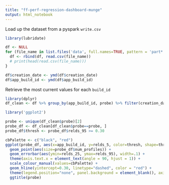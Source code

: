 ```yaml
---
title: "ff-perf-regression-dashboard-munge"
output: html_notebook
---
```


Load up the dataset from a pyspark `write.csv`

```r
library(lubridate)

df <- NULL
for (file_name in list.files('data', full.names=TRUE, pattern = 'part*')){
  df <- rbind(df, read.csv(file_name))
  # print(head(read.csv(file_name)))
}

df$creation_date <- ymd(df$creation_date)
df$app_build_id <- ymd(df$app_build_id)
```


Retrieve the most current values for each `build_id`

```r
library(dplyr)
df_clean <- df %>% group_by(app_build_id, probe) %>% filter(creation_date==max(creation_date)) %>% arrange(desc(app_build_id))
```

```r
library('ggplot2')

probe <- unique(df_clean$probe)[2]
probe_df <- df_clean[df_clean$probe==probe, ]
probe_df$thresh <- probe_df$relds_95 >= 0.30

cbPalette <- c("black", "red")
ggplot(probe_df, aes(x=app_build_id, y=relds_5, color=thresh, shape=thresh)) + 
  geom_point(aes(size=probe_df$num_profiles)) +
  geom_errorbar(aes(ymin=relds_25, ymax=relds_95), width=.1) +
  theme(axis.text.x = element_text(angle = 90, hjust = 1)) + 
  scale_colour_manual(values=cbPalette) +
  geom_hline(yintercept=0.30, linetype="dashed", color = "red") +
  theme(legend.position="none", panel.background = element_blank(), axis.line = element_line(colour = 'black'))+
  ggtitle(probe)
```

